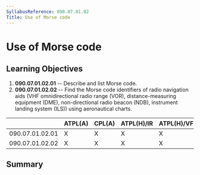 ```yaml
---
SyllabusReference: 090.07.01.02
Title: Use of Morse code
---
```


# Use of Morse code

## Learning Objectives

1.  **090.07.01.02.01** -- Describe and list Morse code.
2.  **090.07.01.02.02** -- Find the Morse code identifiers of radio navigation
    aids (VHF omnidirectional radio range (VOR), distance-measuring equipment
    (DME), non-directional radio beacon (NDB), instrument landing system (ILS))
    using aeronautical charts.

|                 | ATPL(A) | CPL(A) | ATPL(H)/IR | ATPL(H)/VFR | CPL(H) | IR  | CBIR(A) |
| --------------- | ------- | ------ | ---------- | ----------- | ------ | --- | ------- |
| 090.07.01.02.01 | X       | X      | X          | X           | X      | X   | X       |
| 090.07.01.02.02 | X       | X      | X          | X           | X      | X   | X       |

## Summary
